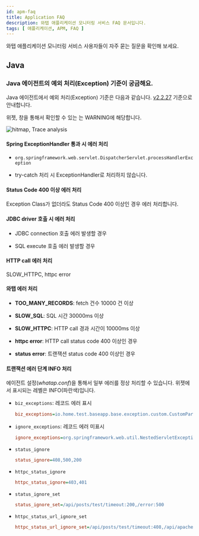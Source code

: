 ```yaml
---
id: apm-faq
title: Application FAQ
description: 와탭 애플리케이션 모니터링 서비스 FAQ 문서입니다.
tags: [ 애플리케이션, APM, FAQ ]
---
```


와탭 애플리케이션 모니터링 서비스 사용자들이 자주 묻는 질문을 확인해 보세요. 

## Java

### Java 에이전트의 예외 처리(Exception) 기준이 궁금해요.

Java 에이전트에서 예외 처리(Exception) 기준은 다음과 같습니다. [v2.2.27](../release-notes/java/java-2_2_27) 기준으로 안내합니다.

<Cmdname sid="AA005" className="uitext" /> 위젯, <Cmdname sid="TTL06209" className="uitext" /> 창을 통해서 확인할 수 있는 <Cmdname sid="TTL06087" className="uitext" />는 <span class="slow">WARNING</span>에 해당합니다.

![hitmap, Trace analysis](/img/faq/apm-faq-hitmap-error.png)

#### Spring ExceptionHandler 통과 시 에러 처리

- `org.springframework.web.servlet.DispatcherServlet.processHandlerException`

- try-catch 처리 시 ExceptionHandler로 처리하지 않습니다.
    
#### Status Code 400 이상 에러 처리

Exception Class가 없더라도 Status Code 400 이상인 경우 에러 처리합니다.
    
#### JDBC driver 호출 시 에러 처리

- JDBC connection 호출 에러 발생할 경우

- SQL execute 호출 에러 발생할 경우

#### HTTP call 에러 처리

SLOW_HTTPC, httpc error

#### 와탭 에러 처리

- **TOO_MANY_RECORDS**: fetch 건수 10000 건 이상

- **SLOW_SQL**: SQL 시간 30000ms 이상

- **SLOW_HTTPC**: HTTP call 경과 시간이 10000ms 이상

- **httpc error**: HTTP call status code 400 이상인 경우

- **status error**: 트랜잭션 status code 400 이상인 경우

#### 트랜잭션 에러 단계 INFO 처리

에이전트 설정(*whatap.conf*)을 통해서 일부 에러를 정상 처리할 수 있습니다. <Cmdname sid="AA005" className="uitext" /> 위젯에서 표시되는 레벨은 <span class="normal">INFO</span>(파란색)입니다.

- `biz_exceptions`: 레코드 에러 표시

  ```ini title="whatap.conf"
  biz_exceptions=io.home.test.baseapp.base.exception.custom.CustomParameterizedException
  ```

- `ignore_exceptions`: 레코드 에러 미표시

  ```ini title="whatap.conf"
  ignore_exceptions=org.springframework.web.util.NestedServletException
  ```

- `status_ignore`

  ```ini title="whatap.conf"
  status_ignore=408,500,200
  ```

- `httpc_status_ignore`

  ```ini title="whatap.conf"
  httpc_status_ignore=403,401
  ```

- `status_ignore_set`

  ```ini title="whatap.conf"
  status_ignore_set=/api/posts/test/timeout:200,/error:500
  ```

- `httpc_status_url_ignore_set`

  ```ini title="whatap.conf"
  httpc_status_url_ignore_set=/api/posts/test/timeout:408,/api/apache/httpclient/posts/timeout:500
  ```
